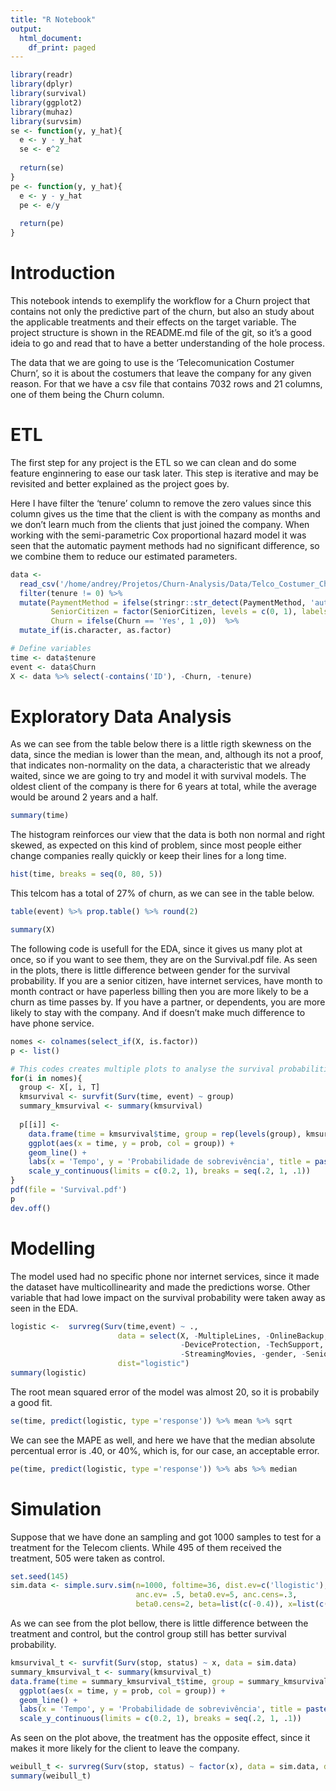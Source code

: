 ```yaml
---
title: "R Notebook"
output:
  html_document:
    df_print: paged
---
```

```r
library(readr)
library(dplyr)
library(survival)
library(ggplot2)
library(muhaz)
library(survsim)
se <- function(y, y_hat){
  e <- y - y_hat
  se <- e^2
  
  return(se)
}
pe <- function(y, y_hat){
  e <- y - y_hat
  pe <- e/y
  
  return(pe)
}
```
# Introduction

This notebook intends to exemplify the workflow for a Churn project that contains not only the predictive part of the churn, but also an study about the applicable treatments and their effects on the target variable. The project structure is shown in the README.md file of the git, so it's a good ideia to go and read that to have a better understanding of the hole process. 

The data that we are going to use is the 'Telecomunication Costumer Churn', so it is about the costumers that leave the company for any given reason. For that we have a csv file that contains 7032 rows and 21 columns, one of them being the Churn column.

# ETL

The first step for any project is the ETL so we can clean and do some feature enginnering to ease our task later. This step is iterative and may be revisited and better explained as the project goes by. 

Here I have filter the 'tenure' column to remove the zero values since this column gives us the time that the client is with the company as months and we don't learn much from the clients that just joined the company. When working with the semi-parametric Cox proportional hazard model it was seen that the automatic payment methods had no significant difference, so we combine them to reduce our estimated parameters.
```r
data <- 
  read_csv('/home/andrey/Projetos/Churn-Analysis/Data/Telco_Costumer_Churn.csv')%>% 
  filter(tenure != 0) %>%
  mutate(PaymentMethod = ifelse(stringr::str_detect(PaymentMethod, 'automatic'), 'Automatic', PaymentMethod),
         SeniorCitizen = factor(SeniorCitizen, levels = c(0, 1), labels = c('No', 'Yes')),
         Churn = ifelse(Churn == 'Yes', 1 ,0))  %>% 
  mutate_if(is.character, as.factor)

# Define variables 
time <- data$tenure
event <- data$Churn
X <- data %>% select(-contains('ID'), -Churn, -tenure)
```

# Exploratory Data Analysis

As we can see from the table below there is a little rigth skewness on the data, since the median is lower than the mean, and, although its not a proof, that indicates non-normality on the data, a characteristic that we already waited, since we are going to try and model it with survival models. The oldest client of the company is there for 6 years at total, while the average would be around 2 years and a half.
```r
summary(time)
```

The histogram reinforces our view that the data is both non normal and right skewed, as expected on this kind of problem, since most people either change companies really quickly or keep their lines for a long time.
```r
hist(time, breaks = seq(0, 80, 5))
```

This telcom has a total of 27% of churn, as we can see in the table below.
```r
table(event) %>% prop.table() %>% round(2)
```


```r
summary(X)
```

The following code is usefull for the EDA, since it gives us many plot at once, so if you want to see them, they are on the Survival.pdf file. As seen in the plots, there is little difference between gender for the survival probability. If you are a senior citizen, have internet services, have month to month contract or have paperless billing then you are more likely to be a churn as time passes by. If you have a partner, or dependents, you are more likely to stay with the company. And if doesn't make much difference to have phone service.
```r
nomes <- colnames(select_if(X, is.factor))
p <- list()

# This codes creates multiple plots to analyse the survival probabilities by every group
for(i in nomes){
  group <- X[, i, T]
  kmsurvival <- survfit(Surv(time, event) ~ group)
  summary_kmsurvival <- summary(kmsurvival)
  
  p[[i]] <- 
    data.frame(time = kmsurvival$time, group = rep(levels(group), kmsurvival$strata), prob = kmsurvival$surv) %>% 
    ggplot(aes(x = time, y = prob, col = group)) +
    geom_line() +
    labs(x = 'Tempo', y = 'Probabilidade de sobrevivência', title = paste('Sobrevivência por', i)) +
    scale_y_continuous(limits = c(0.2, 1), breaks = seq(.2, 1, .1))
}
pdf(file = 'Survival.pdf')
p
dev.off()
```

# Modelling

The model used had no specific phone nor internet services, since it made the dataset have multicollinearity and made the predictions worse. Other variable that had lowe impact on the survival probability were taken away as seen in the EDA.
```r
logistic <-  survreg(Surv(time,event) ~ ., 
                        data = select(X, -MultipleLines, -OnlineBackup, -OnlineSecurity, 
                                      -DeviceProtection, -TechSupport, -StreamingTV, 
                                      -StreamingMovies, -gender, -SeniorCitizen),
                        dist="logistic")
summary(logistic)
```

The root mean squared error of the model was almost 20, so it is probabily a good fit.
```r
se(time, predict(logistic, type ='response')) %>% mean %>% sqrt
```

We can see the MAPE as well, and here we have that the median absolute percentual error is .40, or 40%, which is, for our case, an acceptable error.
```r
pe(time, predict(logistic, type ='response')) %>% abs %>% median
```

# Simulation
Suppose that we have done an sampling and got 1000 samples to test for a treatment for the Telecom clients. While 495 of them received the treatment, 505 were taken as control.
```r
set.seed(145)
sim.data <- simple.surv.sim(n=1000, foltime=36, dist.ev=c('llogistic'),
                            anc.ev= .5, beta0.ev=5, anc.cens=.3,
                            beta0.cens=2, beta=list(c(-0.4)), x=list(c("bern", 0.5)))
```

As we can see from the plot bellow, there is little difference between the treatment and control, but the control group still has better survival probability.
```r
kmsurvival_t <- survfit(Surv(stop, status) ~ x, data = sim.data)
summary_kmsurvival_t <- summary(kmsurvival_t)
data.frame(time = summary_kmsurvival_t$time, group = summary_kmsurvival_t$strata, prob = summary_kmsurvival_t$surv) %>% 
  ggplot(aes(x = time, y = prob, col = group)) +
  geom_line() +
  labs(x = 'Tempo', y = 'Probabilidade de sobrevivência', title = paste('Sobrevivência por tratamento')) +
  scale_y_continuous(limits = c(0.2, 1), breaks = seq(.2, 1, .1))
```

As seen on the plot above, the treatment has the opposite effect, since it makes it more likely for the client to leave the company.
```r
weibull_t <- survreg(Surv(stop, status) ~ factor(x), data = sim.data, dist="weibull")
summary(weibull_t)
```